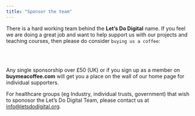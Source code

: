 ```yaml
---
title: "Sponsor the team"
---
```


There is a hard working team behind the **Let's Do Digital** name. If you feel we are doing a great job and want to help support us with our projects and teaching courses, then please do consider `buying us a coffee`:

```{=html}
<br>
<div style="display: flex; justify-content: center;">
    <script type="text/javascript" src="https://cdnjs.buymeacoffee.com/1.0.0/button.prod.min.js" data-name="bmc-button" data-slug="letsdodigital" data-color="#FFDD00" data-emoji="☕"  data-font="Cookie" data-text="Buy me a coffee" data-outline-color="#000000" data-font-color="#000000" data-coffee-color="#ffffff" ></script>
</div>
<br>
```

Any single sponsorship over £50 (UK) or if you sign up as a member on **buymeacoffee.com** will get you a place on the wall of our home page for individual supporters.

For healthcare groups (eg Industry, individual trusts, government) that wish to sponosor the Let's Do Digital Team, please contact us at [info@letsdodigital.org](mailto:info@letsdodigital.org).